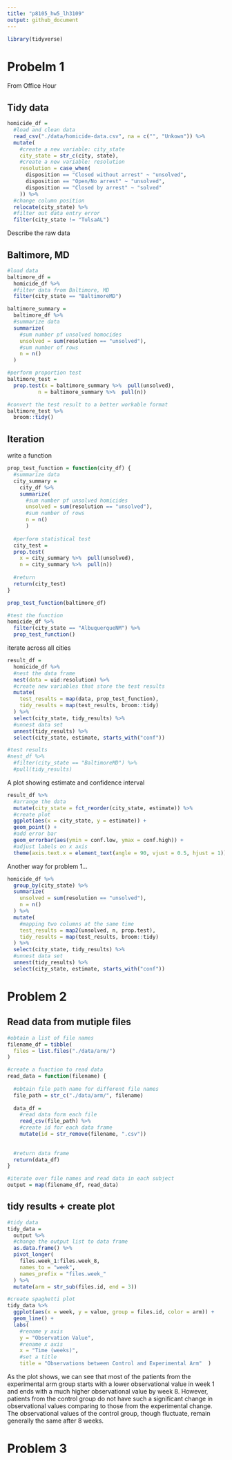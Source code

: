 ```yaml
---
title: "p8105_hw5_lh3109"
output: github_document
---
```


```r
library(tidyverse)
```


# Probelm 1
From Office Hour

## Tidy data
```r
homicide_df = 
  #load and clean data
  read_csv("./data/homicide-data.csv", na = c("", "Unkown")) %>% 
  mutate(
    #create a new variable: city_state
    city_state = str_c(city, state),
    #create a new variable: resolution
    resolution = case_when(
      disposition == "Closed without arrest" ~ "unsolved",
      disposition == "Open/No arrest" ~ "unsolved",
      disposition == "Closed by arrest" ~ "solved"
    )) %>% 
  #change column position
  relocate(city_state) %>% 
  #filter out data entry error
  filter(city_state != "TulsaAL")
```

Describe the raw data

## Baltimore, MD
```r
#load data
baltimore_df = 
  homicide_df %>% 
  #filter data from Baltimore, MD
  filter(city_state == "BaltimoreMD")

baltimore_summary = 
  baltimore_df %>% 
  #summarize data
  summarize(
    #sum number pf unsolved homocides
    unsolved = sum(resolution == "unsolved"),
    #sum number of rows
    n = n()
  )

#perform proportion test
baltimore_test = 
  prop.test(x = baltimore_summary %>%  pull(unsolved),
          n = baltimore_summary %>%  pull(n))

#convert the test result to a better workable format
baltimore_test %>% 
  broom::tidy()
```

## Iteration
write a function
```r
prop_test_function = function(city_df) {
  #summarize data
  city_summary = 
    city_df %>% 
    summarize(
      #sum number pf unsolved homicides
      unsolved = sum(resolution == "unsolved"),
      #sum number of rows
      n = n()
      )
  
  #perform statistical test
  city_test = 
  prop.test(
    x = city_summary %>%  pull(unsolved),
    n = city_summary %>%  pull(n))
  
  #return
  return(city_test)
}

prop_test_function(baltimore_df)

#test the function
homicide_df %>% 
  filter(city_state == "AlbuquerqueNM") %>% 
  prop_test_function()
```

iterate across all cities
```r
result_df = 
  homicide_df %>% 
  #nest the data frame
  nest(data = uid:resolution) %>% 
  #create new variables that store the test results
  mutate(
    test_results = map(data, prop_test_function),
    tidy_results = map(test_results, broom::tidy)
  ) %>% 
  select(city_state, tidy_results) %>% 
  #unnest data set
  unnest(tidy_results) %>% 
  select(city_state, estimate, starts_with("conf"))

#test results
#nest_df %>% 
  #filter(city_state == "BaltimoreMD") %>% 
  #pull(tidy_results)
```

A plot showing estimate and confidence interval
```r
result_df %>% 
  #arrange the data
  mutate(city_state = fct_reorder(city_state, estimate)) %>% 
  #create plot
  ggplot(aes(x = city_state, y = estimate)) + 
  geom_point() + 
  #add error bar
  geom_errorbar(aes(ymin = conf.low, ymax = conf.high)) +
  #adjust labels on x axis
  theme(axis.text.x = element_text(angle = 90, vjust = 0.5, hjust = 1))
```

Another way for problem 1...
```r
homicide_df %>% 
  group_by(city_state) %>% 
  summarize(
    unsolved = sum(resolution == "unsolved"),
    n = n()
  ) %>% 
  mutate(
    #mapping two columns at the same time
    test_results = map2(unsolved, n, prop.test),
    tidy_results = map(test_results, broom::tidy)
  ) %>% 
  select(city_state, tidy_results) %>% 
  #unnest data set
  unnest(tidy_results) %>% 
  select(city_state, estimate, starts_with("conf"))
```



# Problem 2
## Read data from mutiple files

```r
#obtain a list of file names
filename_df = tibble(
  files = list.files("./data/arm/")
)

#create a function to read data
read_data = function(filename) {
  
  #obtain file path name for different file names
  file_path = str_c("./data/arm/", filename)
  
  data_df =
    #read data form each file
    read_csv(file_path) %>%
    #create id for each data frame
    mutate(id = str_remove(filename, ".csv"))
    
  
  #return data frame
  return(data_df)
}

#iterate over file names and read data in each subject
output = map(filename_df, read_data)

```

## tidy results + create plot
```r
#tidy data
tidy_data = 
  output %>% 
  #change the output list to data frame
  as.data.frame() %>%
  pivot_longer(
    files.week_1:files.week_8,
    names_to = "week",
    names_prefix = "files.week_"
  ) %>% 
  mutate(arm = str_sub(files.id, end = 3))

#create spaghetti plot
tidy_data %>% 
  ggplot(aes(x = week, y = value, group = files.id, color = arm)) +
  geom_line() +
  labs(
    #rename y axis
    y = "Observation Value", 
    #rename x axis
    x = "Time (weeks)", 
    #set a title
    title = "Observations between Control and Experimental Arm"  )
```

As the plot shows, we can see that most of the patients from the experimental arm group starts with a lower observational value in week 1 and ends with a much higher observational value by week 8. However, patients from the control group do not have such a significant change in observational values comparing to those from the experimental change. The observational values of the control group, though fluctuate, remain generally the same after 8 weeks. 


# Problem 3

